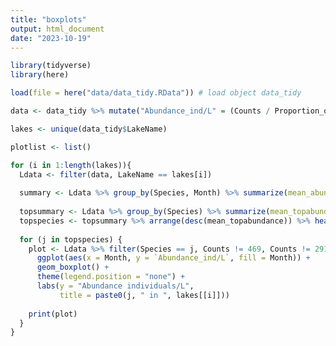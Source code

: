 ```yaml
---
title: "boxplots"
output: html_document
date: "2023-10-19"
---
```


```r
library(tidyverse)
library(here)
```

```r
load(file = here("data/data_tidy.RData")) # load object data_tidy

data <- data_tidy %>% mutate("Abundance_ind/L" = (Counts / Proportion_of_sample_counted) / Sampling_volume_net_L)

lakes <- unique(data_tidy$LakeName)

plotlist <- list()

for (i in 1:length(lakes)){
  Ldata <- filter(data, LakeName == lakes[i])
  
  summary <- Ldata %>% group_by(Species, Month) %>% summarize(mean_abundance = mean(`Abundance_ind/L`, na.rm = TRUE))
  
  topsummary <- Ldata %>% group_by(Species) %>% summarize(mean_topabundance = mean(`Abundance_ind/L`, na.rm = TRUE))
  topspecies <- topsummary %>% arrange(desc(mean_topabundance)) %>% head(n = 3) %>% .[[1]] # Find the 3 species with the highest abundances
  
  for (j in topspecies) {
    plot <- Ldata %>% filter(Species == j, Counts != 469, Counts != 291) %>% 
      ggplot(aes(x = Month, y = `Abundance_ind/L`, fill = Month)) +
      geom_boxplot() +
      theme(legend.position = "none") +
      labs(y = "Abundance individuals/L",
           title = paste0(j, " in ", lakes[[i]]))
    
    print(plot)
  }
}
```